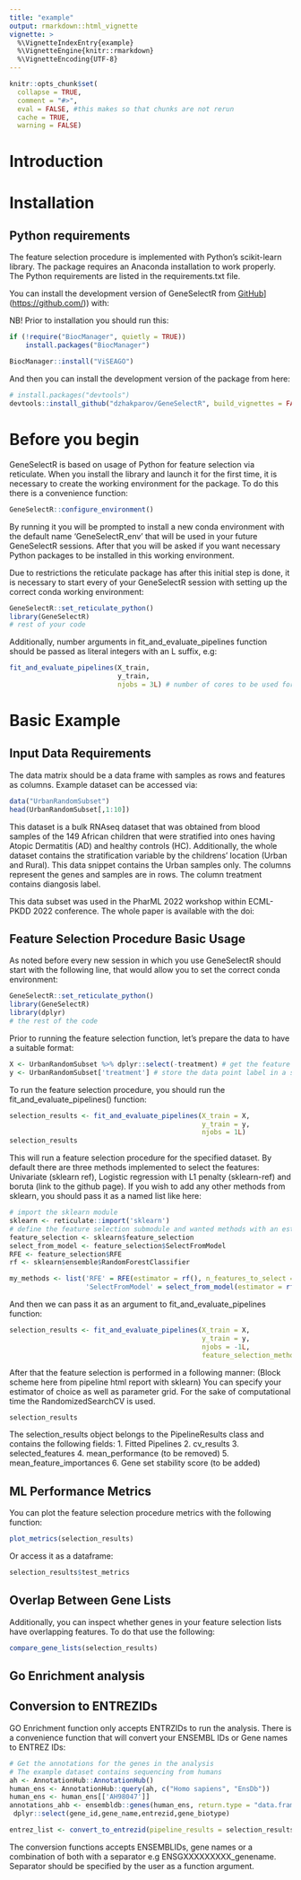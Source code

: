 ```yaml
---
title: "example"
output: rmarkdown::html_vignette
vignette: >
  %\VignetteIndexEntry{example}
  %\VignetteEngine{knitr::rmarkdown}
  %\VignetteEncoding{UTF-8}
---
```


```r
knitr::opts_chunk$set(
  collapse = TRUE,
  comment = "#>", 
  eval = FALSE, #this makes so that chunks are not rerun 
  cache = TRUE,
  warning = FALSE)
```

# Introduction

# Installation

## Python requirements 
The feature selection procedure is implemented with Python's scikit-learn library. The package requires an Anaconda installation to work properly. The Python requirements are listed in the requirements.txt file. 

You can install the development version of GeneSelectR from [GitHub](%5Bhttps://github.com/)](<https://github.com/>)) with:

NB! Prior to installation you should run this:

```r
if (!require("BiocManager", quietly = TRUE))
    install.packages("BiocManager")

BiocManager::install("ViSEAGO")
```

And then you can install the development version of the package from here:

```r
# install.packages("devtools")
devtools::install_github("dzhakparov/GeneSelectR", build_vignettes = FALSE)

```

# Before you begin 
GeneSelectR is based on usage of Python for feature selection via reticulate. When you install the library and launch it for the first time, it is necessary to create the working environment for the package. 
To do this there is a convenience function: 
```r
GeneSelectR::configure_environment() 
```
By running it you will be prompted to install a new conda environment with the default name 'GeneSelectR_env' that will be used in your future GeneSelectR sessions. After that you will be asked if you want necessary Python packages to be installed in this working environment. 

Due to restrictions the reticulate package has after this initial step is done, it is necessary to start every of your GeneSelectR session with setting up the correct conda working environment: 

```r
GeneSelectR::set_reticulate_python()
library(GeneSelectR)
# rest of your code 
```
Additionally, number arguments in fit_and_evaluate_pipelines function should be passed as literal integers with an L suffix, e.g: 

```r
fit_and_evaluate_pipelines(X_train, 
                           y_train,
                           njobs = 3L) # number of cores to be used for the feature selection process 
```


# Basic Example
## Input Data Requirements
The data matrix should be a data frame with samples as rows and features as columns. Example dataset can be accessed via: 
```r
data("UrbanRandomSubset")
head(UrbanRandomSubset[,1:10])
```
This dataset is a bulk RNAseq dataset that was obtained from blood samples of the 149 African children that were stratified into ones having Atopic Dermatitis (AD) and healthy controls (HC). Additionally, the whole dataset contains the stratification variable by the childrens' location (Urban and Rural). This data snippet contains the Urban samples only. The columns represent the genes and samples are in rows. The column treatment contains diangosis label.

This data subset was used in the PharML 2022 workshop within ECML-PKDD 2022 conference. The whole paper is available with the doi: 

## Feature Selection Procedure Basic Usage
As noted before every new session in which you use GeneSelectR should start with the following line, that would allow you to set the correct conda environment:

```r
GeneSelectR::set_reticulate_python()
library(GeneSelectR)
library(dplyr)
# the rest of the code
```
Prior to running the feature selection function, let's prepare the data to have a suitable format: 
```r
X <- UrbanRandomSubset %>% dplyr::select(-treatment) # get the feature matrix
y <- UrbanRandomSubset['treatment'] # store the data point label in a separate vector
```

To run the feature selection procedure, you should run the fit_and_evaluate_pipelines() function: 
```r
selection_results <- fit_and_evaluate_pipelines(X_train = X, 
                                                y_train = y,
                                                njobs = 1L)
selection_results
```
This will run a feature selection procedure for the specified dataset. By default there are three methods implemented to select the features: Univariate (sklearn ref), Logistic regression with L1 penalty (sklearn-ref) and boruta (link to the github page). 
If you wish to add any other methods from sklearn, you should pass it as a named list like here: 
```r
# import the sklearn module
sklearn <- reticulate::import('sklearn')
# define the feature selection submodule and wanted methods with an estimator
feature_selection <- sklearn$feature_selection
select_from_model <- feature_selection$SelectFromModel
RFE <- feature_selection$RFE
rf <- sklearn$ensemble$RandomForestClassifier

my_methods <- list('RFE' = RFE(estimator = rf(), n_features_to_select = 100L),
                   'SelectFromModel' = select_from_model(estimator = rf()))
```

And then we can pass it as an argument to fit_and_evaluate_pipelines function: 
```r
selection_results <- fit_and_evaluate_pipelines(X_train = X, 
                                                y_train = y,
                                                njobs = -1L,
                                                feature_selection_methods = my_methods)
```
After that the feature selection is performed in a following manner: 
(Block scheme here from pipeline html report with sklearn)
You can specify your estimator of choice as well as parameter grid. 
For the sake of computational time the RandomizedSearchCV is used. 

```r
selection_results
```

The selection_results object belongs to the PipelineResults class and contains the following fields: 
1. Fitted Pipelines 
2. cv_results
3. selected_features 
4. mean_performance (to be removed)
5. mean_feature_importances
6. Gene set stability score (to be added)

## ML Performance Metrics
You can plot the feature selection procedure metrics with the following function: 
```r
plot_metrics(selection_results)
```
Or access it as a dataframe: 
```r
selection_results$test_metrics
```

## Overlap Between Gene Lists
Additionally, you can inspect whether genes in your feature selection lists have overlapping features. To do that use the following: 
```r
compare_gene_lists(selection_results)
```

## Go Enrichment analysis
## Conversion to ENTREZIDs
GO Enrichment function only accepts ENTRZIDs to run the analysis. There is a convenience function that will convert your ENSEMBL IDs or Gene names to ENTREZ IDs: 
```r
# Get the annotations for the genes in the analysis 
# The example dataset contains sequencing from humans 
ah <- AnnotationHub::AnnotationHub()
human_ens <- AnnotationHub::query(ah, c("Homo sapiens", "EnsDb"))
human_ens <- human_ens[['AH98047']]
annotations_ahb <- ensembldb::genes(human_ens, return.type = "data.frame") %>%
 dplyr::select(gene_id,gene_name,entrezid,gene_biotype)

entrez_list <- convert_to_entrezid(pipeline_results = selection_results, ens = annotations_ahb)
```
The conversion functions accepts ENSEMBLIDs, gene names or a combination of both with a separator e.g ENSGXXXXXXXXX_genename. Separator should be specified by the user as a function argument.
